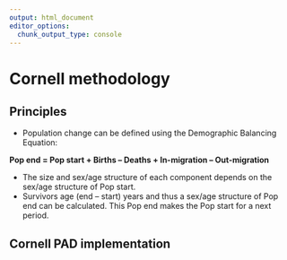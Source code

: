 ```yaml
---
output: html_document
editor_options: 
  chunk_output_type: console
---
```


# Cornell methodology

## Principles

-   Population change can be defined using the Demographic Balancing Equation:

**Pop end = Pop start + Births – Deaths + In-migration – Out-migration**

-   The size and sex/age structure of each component depends on the sex/age structure of Pop start.
-   Survivors age (end – start) years and thus a sex/age structure of Pop end can be calculated. This Pop end makes the Pop start for a next period.

## Cornell PAD implementation
